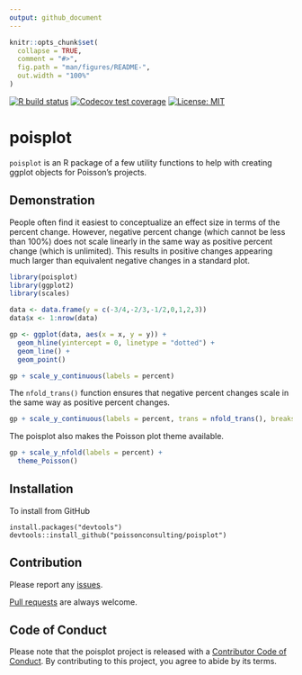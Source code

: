 ```yaml
---
output: github_document
---
```


<!-- README.md is generated from README.Rmd. Please edit that file -->

```r
knitr::opts_chunk$set(
  collapse = TRUE,
  comment = "#>",
  fig.path = "man/figures/README-",
  out.width = "100%"
)
```

<!-- badges: start -->
[![R build status](https://github.com/poissonconsulting/poisplot/workflows/R-CMD-check/badge.svg)](https://github.com/poissonconsulting/poisplot/actions)
[![Codecov test coverage](https://codecov.io/gh/poissonconsulting/poisplot/branch/master/graph/badge.svg)](https://codecov.io/gh/poissonconsulting/poisplot?branch=master)
[![License: MIT](https://img.shields.io/badge/License-MIT-green.svg)](https://opensource.org/licenses/MIT)
<!-- badges: end -->

# poisplot

`poisplot` is an R package of a few utility functions to help with creating ggplot objects for Poisson's projects.

## Demonstration

People often find it easiest to conceptualize an effect size in terms of the percent change.
However, negative percent change (which cannot be less than 100%) does not scale linearly in the same way as positive percent change (which is unlimited).
This results in positive changes appearing much larger than equivalent negative changes in a standard plot.

```r
library(poisplot)
library(ggplot2)
library(scales)

data <- data.frame(y = c(-3/4,-2/3,-1/2,0,1,2,3))
data$x <- 1:nrow(data)

gp <- ggplot(data, aes(x = x, y = y)) +
  geom_hline(yintercept = 0, linetype = "dotted") +
  geom_line() +
  geom_point()

gp + scale_y_continuous(labels = percent)
```

The `nfold_trans()` function ensures that negative percent changes scale in the same way as positive percent changes.

```r
gp + scale_y_continuous(labels = percent, trans = nfold_trans(), breaks = data$y)
```

The poisplot also makes the Poisson plot theme available.
```r
gp + scale_y_nfold(labels = percent) +
  theme_Poisson()
```

## Installation

To install from GitHub
```
install.packages("devtools")
devtools::install_github("poissonconsulting/poisplot")
```

## Contribution

Please report any [issues](https://github.com/poissonconsulting/poisplot/issues).

[Pull requests](https://github.com/poissonconsulting/poisplot/pulls) are always welcome.

## Code of Conduct

Please note that the poisplot project is released with a [Contributor Code of Conduct](https://contributor-covenant.org/version/2/0/CODE_OF_CONDUCT.html). By contributing to this project, you agree to abide by its terms.

